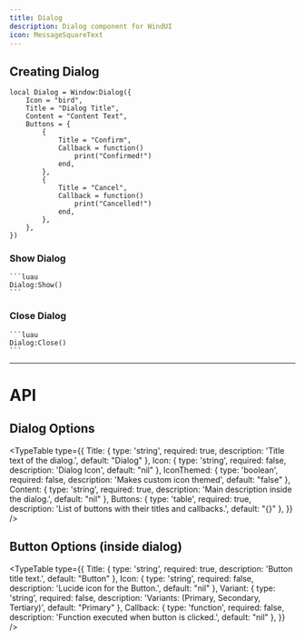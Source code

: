 ```yaml
---
title: Dialog
description: Dialog component for WindUI
icon: MessageSquareText
---
```



## Creating Dialog

```luau
local Dialog = Window:Dialog({
    Icon = "bird",
    Title = "Dialog Title",
    Content = "Content Text",
    Buttons = {
        {
            Title = "Confirm",
            Callback = function()
                print("Confirmed!")
            end,
        },
        {
            Title = "Cancel",
            Callback = function()
                print("Cancelled!")
            end,
        },
    },
})
```

### Show Dialog
    ```luau
    Dialog:Show()
    ```

### Close Dialog
    ```luau
    Dialog:Close()
    ```

<hr/>

# API

## Dialog Options

<TypeTable
  type={{
    Title:       { type: 'string',  required: true,  description: 'Title text of the dialog.',                        default: "Dialog" },
    Icon:        { type: 'string',  required: false, description: 'Dialog Icon',                                      default: "nil" },
    IconThemed:  { type: 'boolean', required: false, description: 'Makes custom icon themed',                         default: "false" },
    Content:     { type: 'string',  required: true,  description: 'Main description inside the dialog.',              default: "nil" },
    Buttons:     { type: 'table',   required: true,  description: 'List of buttons with their titles and callbacks.', default: "{}" },
  }}
/>

## Button Options (inside dialog)

<TypeTable
  type={{
    Title:    { type: 'string',   required: true,  description: 'Button title text.',                        default: "Button" },
    Icon:     { type: 'string',   required: false, description: 'Lucide icon for the Button.',               default: "nil" },
    Variant:  { type: 'string',   required: false, description: 'Variants: (Primary, Secondary, Tertiary)',  default: "Primary" },
    Callback: { type: 'function', required: false, description: 'Function executed when button is clicked.', default: "nil" },
  }}
/>